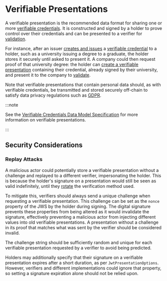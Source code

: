 # Verifiable Presentations

A verifiable presentation is the recommended data format for sharing one or more [verifiable credentials](./verifiable-credentials.mdx).
It is constructed and signed by a holder to prove control over their credentials and can be presented to a verifier for [validation](#validation).

For instance, after an issuer [creates and issues](./../how-tos/verifiable-credentials/create.mdx) a [verifiable credential](./verifiable-credentials.mdx) to a holder, such as a university issuing a degree to a graduate,
the holder stores it securely until asked to present it.
A company could then request proof of that university degree: the holder can [create a verifiable presentation](./../how-tos/verifiable-credentials/create.mdx)
containing their credential, already signed by their university, and present it to the company to [validate](./../how-tos/verifiable-credentials/create.mdx#validate-a-vc).

Note that verifiable presentations that contain personal data should, as with verifiable credentials, be transmitted and stored securely off-chain to satisfy data privacy regulations such as [GDPR](https://gdpr.eu/).

:::note

See the [Verifiable Credentials Data Model Specification](https://www.w3.org/TR/vc-data-model/#presentations) for more information on verifiable presentations.

:::

## Security Considerations

### Replay Attacks

A malicious actor could potentially store a verifiable presentation without a challenge
and replayed to a different verifier, impersonating the holder.
This is because the holder's signature on a presentation would still be seen as valid indefinitely,
until they [rotate](https://www.w3.org/TR/did-core/#verification-method-rotation) the verification method used.

To mitigate this, verifiers should always send a unique challenge when requesting a verifiable presentation.
This challenge can be set as the `nonce` property of the JWS by the holder during signing.
The digital signature prevents these properties from being altered as it would invalidate the signature, effectively preventing a malicious
actor from injecting different values into old verifiable presentations. A presentation without a challenge in its proof that matches what was
sent by the verifier should be considered invalid.

The challenge string should be sufficiently random and unique for each verifiable presentation requested by a verifier to avoid
being predicted. 

Holders may additionally specify that their signature on a verifiable presentation expires after a short duration, as
per `JwtPresentationOptions`. However, verifiers and different implementations could ignore that property,
so setting a signature expiration alone should not be relied upon.
